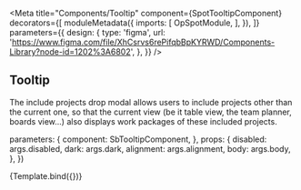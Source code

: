 

<Meta 
  title="Components/Tooltip"
  component={SpotTooltipComponent}
  decorators={[
    moduleMetadata({
      imports: [
        OpSpotModule,
      ],
    }),
  ]}
  parameters={{
    design: {
      type: 'figma',
      url: 'https://www.figma.com/file/XhCsrvs6rePifqbBpKYRWD/Components-Library?node-id=1202%3A6802',
    },
  }}
/>

## Tooltip

The include projects drop modal allows users to include projects other than the current one, so that the current view (be it table view, the team planner, boards view...) also displays work packages of these included projects.

  parameters: {
    component: SbTooltipComponent,
  },
  props: {
    disabled: args.disabled,
    dark: args.dark,
    alignment: args.alignment,
    body: args.body,
  },
})

<Canvas>
  <Story
    name="Default"
    args={{
      body: 'This is a tooltip',
      dark: false,
      disabled: false,
    }}
  >
    {Template.bind({})}
  </Story>
</Canvas>
